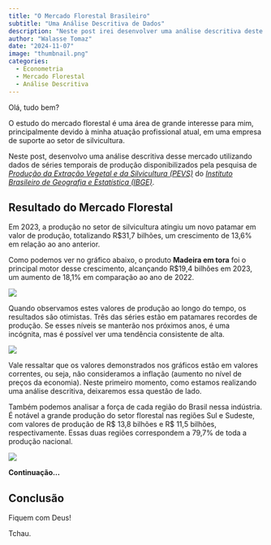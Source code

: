 ```yaml
---
title: "O Mercado Florestal Brasileiro"
subtitle: "Uma Análise Descritiva de Dados"
description: "Neste post irei desenvolver uma análise descritiva deste mercado utilizando os dados de séries temporais de produção disponibilizados pela pesquisa de _Produção da Extração Vegetal e da Silvicultura (PEVS)_ do _Instituto Brasileiro de Geografia e Estatística (IBGE)_."
author: "Walasse Tomaz"
date: "2024-11-07"
image: "thumbnail.png"
categories:
  - Econometria
  - Mercado Florestal
  - Análise Descritiva
---
```


Olá, tudo bem?

O estudo do mercado florestal é uma área de grande interesse para mim, principalmente devido à minha atuação profissional atual, em uma empresa de suporte ao setor de silvicultura.

Neste post, desenvolvo uma análise descritiva desse mercado utilizando dados de séries temporais de produção disponibilizados pela pesquisa de [_Produção da Extração Vegetal e da Silvicultura (PEVS)_](https://www.ibge.gov.br/estatisticas/economicas/agricultura-e-pecuaria/9105-producao-da-extracao-vegetal-e-da-silvicultura.html) do [_Instituto Brasileiro de Geografia e Estatística (IBGE)_](https://www.ibge.gov.br/).

## **Resultado do Mercado Florestal**

Em 2023, a produção no setor de silvicultura atingiu um novo patamar em valor de produção, totalizando R\$31,7 bilhões, um crescimento de 13,6% em relação ao ano anterior.

Como podemos ver no gráfico abaixo, o produto **Madeira em tora** foi o principal motor desse crescimento, alcançando R\$19,4 bilhões em 2023, um aumento de 18,1% em comparação ao ano de 2022.


![](pevs_prod)


Quando observamos estes valores de produção ao longo do tempo, os resultados são otimistas. Três das séries estão em patamares recordes de produção. Se esses níveis se manterão nos próximos anos, é uma incógnita, mas é possível ver uma tendência consistente de alta.


![](pevs_flow)


::: {.callout-note}
Vale ressaltar que os valores demonstrados nos gráficos estão em valores correntes, ou seja, não consideramos a inflação (aumento no nível de preços da economia). Neste primeiro momento, como estamos realizando uma análise descritiva, deixaremos essa questão de lado.
:::

Também podemos analisar a força de cada região do Brasil nessa indústria. É notável a grande produção do setor florestal nas regiões Sul e Sudeste, com valores de produção de R\$ 13,8 bilhões e R\$ 11,5 bilhões, respectivamente. Essas duas regiões correspondem a 79,7% de toda a produção nacional.


![](pevs_map.png)


**Continuação...**

## **Conclusão**

Fiquem com Deus! 

Tchau.